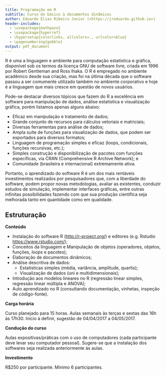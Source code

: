 ```yaml
---
title: Programação em R
subtitle: Curso do básico à documentos dinâmicos
author: Eduardo Elias Ribeiro Junior (<https://jreduardo.github.io>)
header-includes:
  - \usepackage{mathpazo}
  - \usepackage{hyperref}
  - \hypersetup{colorlinks, allcolors=., urlcolor=blue}
  - \pagenumbering{gobble}
output: pdf_document
---
```


R é uma a linguagem e ambiente para computação estatística e gráfica,
disponível sob os termos da licença GNU de software livre, criada em
1996 por Robert Gentleman and Ross Ihaka. O R é empregado no ambiente
acadêmico desde sua criação, mas foi na última década que o software
passou a ser comumente utilizado também no ambiente corporativo e hoje é
a linguagem que mais cresce em questão de novos usuários.

Pode-se destacar diversos tópicos que fazem do R a excelência em
software para manipulação de dados, análise estatística e visualização
gráfica, porém listamos apenas alguns abaixo:

* Eficaz em manipulação e tratamento de dados;
* Grande conjunto de recursos para cálculos vetoriais e matriciais;
* Diversas ferramentas para análise de dados;
* Ampla suíte de funções para visualização de dados, que podem ser
  exportados para diversos formatos;
* Linguagem de programação simples e eficaz (loops, condicionais,
  funções recursivas, etc.);
* Simples construção e disponibilização de pacotes com funções
  específicas, via CRAN (Comprehensive R Archive Network); e
* Comunidade (brasileira e internacional) extremamente ativa.

Portanto, o aprendizado do software R é um dos mais rentáveis
investimentos realizados por pesquisadores que, com a liberdade do
software, podem propor novas metodologias, avaliar as existentes,
conduzir estudos de simulação, implementar interfaces gráficas, entre
outras infinitas possibilidades fazendo com que sua produção científica
seja melhorada tanto em quantidade como em qualidade.

## Estruturação ##

**Conteúdo**

 - Instalação do software R (<http://r-project.org/>) e editores
   (e.g. Rstudio <https://www.rstudio.com/>);
 - Conceitos da linguagem e Manipulação de objetos (operadores, objetos,
   funções, _loops_ e pacotes);
 - Elaboração de documentos dinâmicos;
 - Análise descritiva de dados:
     - Estatísticas simples (média, variância, amplitude, quartis);
     - Visualização de dados (uni e multidimensionais);
 - Introdução aos modelos lineares no R (regressão linear simples,
   regressão linear múltipla e ANOVA);
 - Auto aprendizado no R (consultando documentação, vinhetas, inspeção
   de código-fonte).

**Carga horária**

Curso planejado para 15 horas. Aulas semanais às terças e sextas das 16h
às 17h30. Início à definir, sugestão de 04/04/2017 a 04/05/2017.

**Condução do curso**

Aulas expositivas/práticas com o uso de computadores (cada participante
deve levar seu computador pessoal). Sugere-se que a instalação dos
softwares seja realizada anteriormente às aulas.

**Investimento**

R\$250 por participante. Mínimo 6 participantes.
